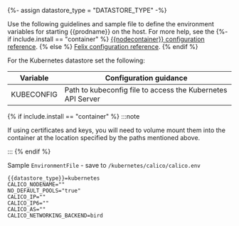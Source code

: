 
{%- assign datastore_type = "DATASTORE_TYPE" -%}

Use the following guidelines and sample file to define the environment variables for starting {{prodname}} on the host. For more help, see the 
{%- if include.install == "container" %}
 [{{nodecontainer}} configuration reference](/reference/node/configuration).
{% else %}
 [Felix configuration reference](/reference/felix/configuration).
{% endif %}

For the Kubernetes datastore set the following:

| Variable | Configuration guidance |
|----------|------------------------|
| KUBECONFIG | Path to kubeconfig file to access the Kubernetes API Server |

{% if include.install == "container" %}
:::note

If using certificates and keys, you will need to volume mount them into the container at the location specified by the paths mentioned above.

:::
{% endif %}

Sample `EnvironmentFile` - save to `/kubernetes/calico/calico.env`

```shell
{{datastore_type}}=kubernetes
CALICO_NODENAME=""
NO_DEFAULT_POOLS="true"
CALICO_IP=""
CALICO_IP6=""
CALICO_AS=""
CALICO_NETWORKING_BACKEND=bird
```
